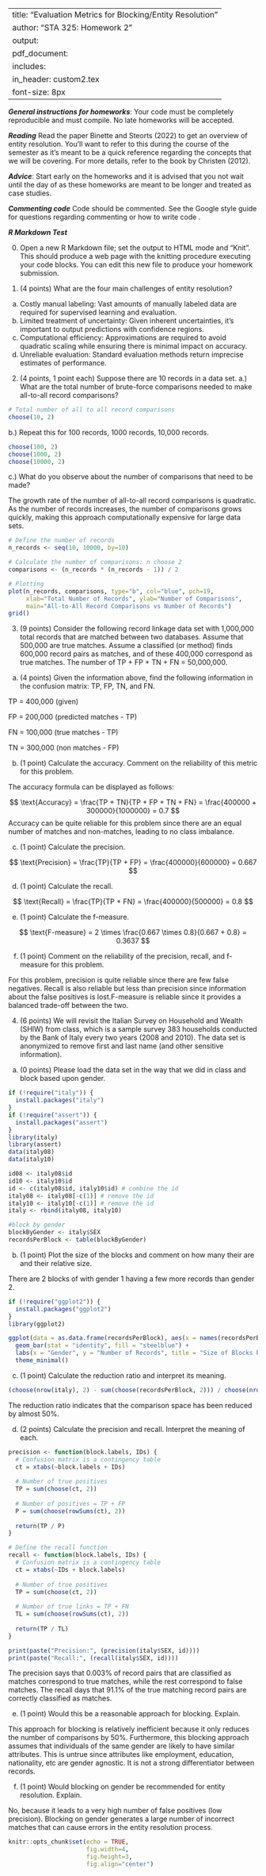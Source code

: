
---
title: "Evaluation Metrics for Blocking/Entity Resolution"
author: "STA 325: Homework 2"
output: 
     pdf_document:
      includes: 
          in_header: custom2.tex
font-size: 8px
---

***General instructions for homeworks***: Your code must be completely reproducible and must compile. No late homeworks will be accepted.

***Reading*** Read the paper Binette and Steorts (2022) to get an overview of entity resolution. You'll want to refer to this during the course of the semester as it's meant to be a quick reference regarding the concepts that we will be covering. For more details, refer to the book by Christen (2012). 

***Advice***: Start early on the homeworks and it is advised that you not wait until the day of as these homeworks are meant to be longer and treated as case studies.

***Commenting code***
Code should be commented. See the Google style guide for questions regarding commenting or how to write code \url{https://google.github.io/styleguide/Rguide.xml}.

***R Markdown Test***

0. Open a new R Markdown file; set the output to HTML mode and "Knit". This should produce a web page with the knitting procedure executing your code blocks. You can edit this new file to produce your homework submission.


\textbf{Total points on assignment: 2 (reproducibility) + 23 points for the assignment = 25 total points.}

1. (4 points) What are the four main challenges of entity resolution? 
  a. Costly manual labeling: Vast amounts of manually labeled data are required for supervised learning and evaluation.
  b. Limited treatment of uncertainty: Given inherent uncertainties, it's important to output predictions with confidence regions.
  c. Computational efficiency: Approximations are required to avoid quadratic scaling while ensuring there is minimal impact on accuracy.
  d. Unreliable evaluation: Standard evaluation methods return imprecise estimates of performance.
  
  
  
  
2. (4 points, 1 point each) Suppose there are 10 records in a data set. 
a.) What are the total number of brute-force comparisons needed to make all-to-all record comparisons?

```r
# Total number of all to all record comparisons
choose(10, 2)
```


b.) Repeat this for 100 records, 1000 records, 10,000 records.
```r
choose(100, 2)
choose(1000, 2)
choose(10000, 2)
```


c.) \textcolor{blue}{As the number of records increases, comment on the growth rate of the number all-to-all record comparisons? Hint: plot all-to-all record comparisons versus total number of records} What do you observe about the number of comparisons that need to be made? 

The growth rate of the number of all-to-all record comparisons is quadratic. As the number of records increases, the number of comparisons grows quickly, making this approach computationally expensive for large data sets.
```r
# Define the number of records
n_records <- seq(10, 10000, by=10)

# Calculate the number of comparisons: n choose 2
comparisons <- (n_records * (n_records - 1)) / 2

# Plotting
plot(n_records, comparisons, type="b", col="blue", pch=19, 
     xlab="Total Number of Records", ylab="Number of Comparisons", 
     main="All-to-All Record Comparisons vs Number of Records")
grid()

```

3. (9 points) Consider the following record linkage data set with 1,000,000 total records that are matched between two databases. Assume that 500,000 are true matches. Assume a classified (or method) finds 600,000 record pairs as matches, and of these 400,000 correspond as true matches. The number of TP + FP + TN + FN  = 50,000,000. 


a. (4 points) Given the information above, find the following information in the confusion matrix: TP, FP, TN, and FN.

TP = 400,000 (given)

FP = 200,000 (predicted matches - TP)

FN = 100,000 (true matches - TP)

TN = 300,000 (non matches - FP)


b. (1 point) Calculate the accuracy. Comment on the reliability of this metric for this problem.

The accuracy formula can be displayed as follows:

$$
\text{Accuracy} = \frac{TP + TN}{TP + FP + TN + FN} = \frac{400000 + 300000}{1000000} = 0.7
$$
Accuracy can be quite reliable for this problem since there are an equal number of matches and non-matches, leading to no class imbalance. 

c. (1 point) Calculate the precision.

$$
\text{Precision} = \frac{TP}{TP + FP} = \frac{400000}{600000} = 0.667
$$


d. (1 point) Calculate the recall. 

$$
\text{Recall} = \frac{TP}{TP + FN} = \frac{400000}{500000} = 0.8
$$

e. (1 point) Calculate the f-measure. 

$$
\text{F-measure} = 2 \times \frac{0.667 \times 0.8}{0.667 + 0.8} = 0.3637
$$


f. (1 point) Comment on the reliability of the precision, recall, and f-measure for this problem. 

For this problem, precision is quite reliable since there are few false negatives. Recall is also reliable but less than precision since information about the false positives is lost.F-measure is reliable since it provides a balanced trade-off between the two.

4. (6 points) We will revisit the Italian Survey on Household and Wealth (SHIW) from class, which 
is a sample survey 383 households conducted by the Bank of Italy every two years (2008 and 2010).
The data set is anonymized to remove first and last name (and other sensitive information). 

a. (0 points) Please load the data set in the way that we did in class and block based upon gender.

```r
if (!require("italy")) {
  install.packages("italy")
}
if (!require("assert")) {
  install.packages("assert")
}
library(italy)
library(assert)
data(italy08)
data(italy10)

id08 <- italy08$id
id10 <- italy10$id
id <- c(italy08$id, italy10$id) # combine the id
italy08 <- italy08[-c(1)] # remove the id
italy10 <- italy10[-c(1)] # remove the id 
italy <- rbind(italy08, italy10)

#block by gender
blockByGender <- italy$SEX
recordsPerBlock <- table(blockByGender)

```


b. (1 point) Plot the size of the blocks and comment on how many their are and their relative size.

There are 2 blocks of with gender 1 having a few more records than gender 2.
```r
if (!require("ggplot2")) {
  install.packages("ggplot2")
}
library(ggplot2)

ggplot(data = as.data.frame(recordsPerBlock), aes(x = names(recordsPerBlock), y = recordsPerBlock)) +
  geom_bar(stat = "identity", fill = "steelblue") +
  labs(x = "Gender", y = "Number of Records", title = "Size of Blocks by Gender") +
  theme_minimal()
```


c. (1 point) Calculate the reduction ratio and interpret its meaning. 

```r
(choose(nrow(italy), 2) - sum(choose(recordsPerBlock, 2))) / choose(nrow(italy), 2)
```
The reduction ratio indicates that the comparison space has been reduced by almost 50%. 


d. (2 points) Calculate the precision and recall. Interpret the meaning of each.

```r
precision <- function(block.labels, IDs) {
  # Confusion matrix is a contingency table
  ct = xtabs(~block.labels + IDs)
  
  # Number of true positives
  TP = sum(choose(ct, 2))
  
  # Number of positives = TP + FP
  P = sum(choose(rowSums(ct), 2)) 
  
  return(TP / P)
}

# Define the recall function
recall <- function(block.labels, IDs) {
  # Confusion matrix is a contingency table
  ct = xtabs(~IDs + block.labels)
  
  # Number of true positives
  TP = sum(choose(ct, 2))
  
  # Number of true links = TP + FN
  TL = sum(choose(rowSums(ct), 2))
  
  return(TP / TL)
}

print(paste("Precision:", (precision(italy$SEX, id))))
print(paste("Recall:", (recall(italy$SEX, id))))

```
The precision says that 0.003% of record pairs that are classified as matches correspond to true matches, while the rest correspond to false matches. The recall days that 91.1% of the true matching record pairs are correctly classified as matches.

e. (1 point) Would this be a reasonable approach for blocking. Explain. 

This approach for blocking is relatively inefficient because it only reduces the number of comparisons by 50%. Furthermore, this blocking approach assumes that individuals of the same gender are likely to have similar attributes. This is untrue since attributes like employment, education, nationality, etc are gender agnostic. It is not a strong differentiator between records.

f. (1 point) Would blocking on gender be recommended for entity resolution. Explain.

No, because it leads to a very high number of false positives (low precision). Blocking on gender generates a large number of incorrect matches that can cause errors in the entity resolution process.


```r
knitr::opts_chunk$set(echo = TRUE, 
                      fig.width=4, 
                      fig.height=3, 
                      fig.align="center")
```
